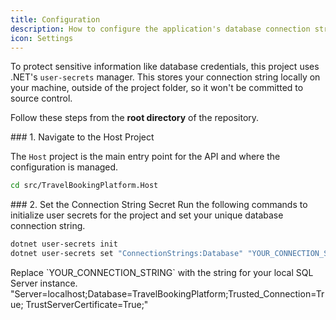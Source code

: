 ```yaml
---
title: Configuration
description: How to configure the application's database connection string securely.
icon: Settings
---
```



To protect sensitive information like database credentials, this project uses .NET's `user-secrets` manager. This stores your connection string locally on your machine, outside of the project folder, so it won't be committed to source control.

Follow these steps from the **root directory** of the repository.

<Steps>
<Step>
### 1. Navigate to the Host Project

The `Host` project is the main entry point for the API and where the configuration is managed.

```bash
cd src/TravelBookingPlatform.Host
```

</Step>

<Step>
### 2. Set the Connection String Secret
Run the following commands to initialize user secrets for the project and set your unique database connection string.

```bash
dotnet user-secrets init
dotnet user-secrets set "ConnectionStrings:Database" "YOUR_CONNECTION_STRING"
```

<Callout title="What should my connection string be?">
  Replace `YOUR_CONNECTION_STRING` with the string for your local SQL Server
  instance.
  "Server=localhost;Database=TravelBookingPlatform;Trusted_Connection=True;
  TrustServerCertificate=True;"
</Callout>

</Step>

</Steps>
